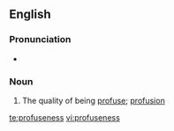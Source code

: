 ==English==
===Pronunciation===
*{{a|US}} {{IPA|/proʊˈfjus.nəs/|lang=en}}

===Noun===
{{en-noun|-}}

# The quality of being [[profuse]]; [[profusion]]

[[te:profuseness]]
[[vi:profuseness]]